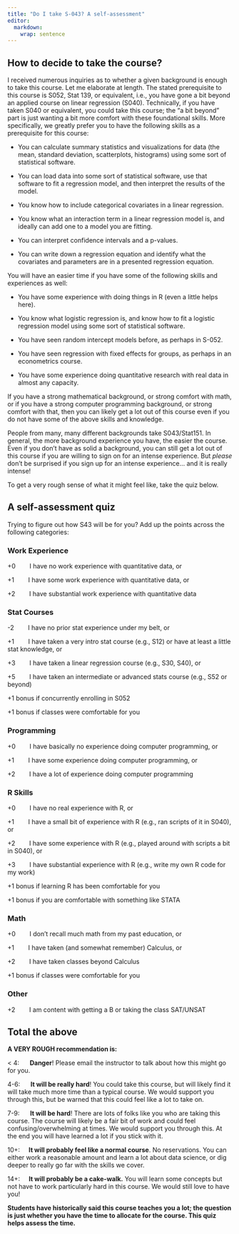 ```yaml
---
title: "Do I take S-043? A self-assessment"
editor: 
  markdown: 
    wrap: sentence
---
```


## How to decide to take the course?

I received numerous inquiries as to whether a given background is enough to take this course.
Let me elaborate at length.
The stated prerequisite to this course is S052, Stat 139, or equivalent, i.e., you have gone a bit beyond an applied course on linear regression (S040).
Technically, if you have taken S040 or equivalent, you could take this course; the "a bit beyond" part is just wanting a bit more comfort with these foundational skills.
More specifically, we greatly prefer you to have the following skills as a prerequisite for this course:

-   You can calculate summary statistics and visualizations for data (the mean, standard deviation, scatterplots, histograms) using some sort of statistical software.

-   You can load data into some sort of statistical software, use that software to fit a regression model, and then interpret the results of the model.

-   You know how to include categorical covariates in a linear regression.

-   You know what an interaction term in a linear regression model is, and ideally can add one to a model you are fitting.

-   You can interpret confidence intervals and a p-values.

-   You can write down a regression equation and identify what the covariates and parameters are in a presented regression equation.

You will have an easier time if you have some of the following skills and experiences as well:

-   You have some experience with doing things in R (even a little helps here).

-   You know what logistic regression is, and know how to fit a logistic regression model using some sort of statistical software.

-   You have seen random intercept models before, as perhaps in S-052.

-   You have seen regression with fixed effects for groups, as perhaps in an econometrics course.

-   You have some experience doing quantitative research with real data in almost any capacity.

If you have a strong mathematical background, or strong comfort with math, or if you have a strong computer programming background, or strong comfort with that, then you can likely get a lot out of this course even if you do not have some of the above skills and knowledge.

People from many, many different backgrounds take S043/Stat151.
In general, the more background experience you have, the easier the course. 
Even if you don't have as solid a background, you can still get a lot out of this course if you are willing to sign on for an intense experience.
But *please* don't be surprised if you sign up for an intense experience... and it is really intense!

To get a very rough sense of what it might feel like, take the quiz below.

## A self-assessment quiz  {.unnumbered}

Trying to figure out how S43 will be for you?
​Add up the points across the following categories:

### **Work Experience**  {.unnumbered}

+0        I have no work experience with quantitative data, or

+1        I have some work experience with quantitative data, or

+2        I have substantial work experience with quantitative data

### **Stat Courses**  {.unnumbered}

-2        I have no prior stat experience under my belt, or

+1        I have taken a very intro stat course (e.g., S12) or have at least a little stat knowledge, or

+3        I have taken a linear regression course (e.g., S30, S40), or

+5        I have taken an intermediate or advanced stats course (e.g., S52 or beyond)

+1 bonus if concurrently enrolling in S052

+1 bonus if classes were comfortable for you

### **Programming**  {.unnumbered}

+0        I have basically no experience doing computer programming, or

+1        I have some experience doing computer programming, or

+2        I have a lot of experience doing computer programming

### **R Skills**  {.unnumbered}

+0        I have no real experience with R, or

+1        I have a small bit of experience with R (e.g., ran scripts of it in S040), or

+2        I have some experience with R (e.g., played around with scripts a bit in S040), or

+3        I have substantial experience with R (e.g., write my own R code for my work)

+1 bonus if learning R has been comfortable for you

+1 bonus if you are comfortable with something like STATA

### **Math**  {.unnumbered}

+0        I don't recall much math from my past education, or

+1        I have taken (and somewhat remember) Calculus, or

+2        I have taken classes beyond Calculus

+1 bonus if classes were comfortable for you

### **Other**  {.unnumbered}

+2        I am content with getting a B or taking the class SAT/UNSAT

## Total the above

**A VERY ROUGH recommendation is:**

\< 4:      **Danger**!
Please email the instructor to talk about how this might go for you.

4-6:      **It will be really hard**!
You could take this course, but will likely find it will take much more time than a typical course.
We would support you through this, but be warned that this could feel like a lot to take on.

7-9:      **It will be hard**!
There are lots of folks like you who are taking this course.
The course will likely be a fair bit of work and could feel confusing/overwhelming at times.
We would support you through this.
At the end you will have learned a lot if you stick with it.

10+:     **It will probably feel like a normal course**.
No reservations.
You can either work a reasonable amount and learn a lot about data science, or dig deeper to really go far with the skills we cover.

14+:     **It will probably be a cake-walk.** You will learn some concepts but not have to work particularly hard in this course.
We would still love to have you!

**Students have historically said this course teaches you a lot; the question is just whether you have the time to allocate for the course. This quiz helps assess the time.**
